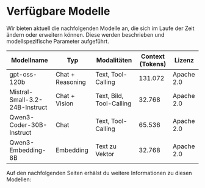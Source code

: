 
# Verfügbare Modelle

Wir bieten aktuell die nachfolgenden Modelle an, die sich im Laufe der Zeit ändern oder erweitern können. Diese werden beschrieben und modellspezifische Parameter aufgeführt.

| Modellname                     | Typ              | Modalitäten              | Context (Tokens) | Lizenz     |
|--------------------------------|------------------|--------------------------|------------------|------------|
| gpt-oss-120b                   | Chat + Reasoning | Text, Tool-Calling       | 131.072          | Apache 2.0 |
| Mistral-Small-3.2-24B-Instruct | Chat + Vision    | Text, Bild, Tool-Calling | 32.768           | Apache 2.0 |
| Qwen3-Coder-30B-Instruct       | Chat             | Text, Tool-Calling       | 65.536           | Apache 2.0 |
| Qwen3-Embedding-8B             | Embedding        | Text zu Vektor           | 32.768           | Apache 2.0 |

Auf den nachfolgenden Seiten erhälst du weitere Informationen zu diesen Modellen:

<DocCardList />
